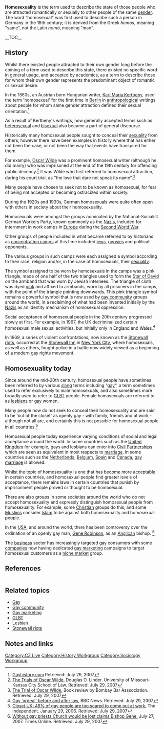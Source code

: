 '''Homosexuality''' is the term used to describe the state of those people who are attracted romantically or sexually to other people of the same [[gender]]. The word "homosexual" was first used to describe such a person in Germany in the 19th century; it is derived from the Greek ''homos'', meaning "same", not the Latin ''homō'', meaning "man".

__TOC__
==History==
Whilst there existed people attracted to their own gender long before the coining of a term used to describe this state, there existed no specific word in general usage, and accepted by academics, as a term to describe those for whom their own gender represents the predominant object of romantic or sexual desire.

In the 1860s, an Austrian born Hungarian writer, [[Karl Maria Kertbeny]], used the term 'homosexual' for the first time in [[Berlin]] in [[anthropology|anthropological]] writings about people for whom same gender attraction defined their sexual orientation.<ref>[http://www.gayhistory.com/rev2/words/homosexual.htm Gayhistory.com] Retrieved: July 29, 2007</ref>

As a result of Kertbeny's writings, now generally accepted terms such as [[heterosexual]] and [[bisexual]] also became a part of general discourse.

Historically many homosexual people sought to conceal their [[sexuality]] from others, however there have been examples in history where that has either not been the case, or not been the way that events have transpired for them. 

For example, [[Oscar Wilde]] was a prominent homosexual writer (although he did marry) who was imprisoned at the end of the 19th century for offending public decency.<ref>[http://www.law.umkc.edu/faculty/projects/ftrials/wilde/wildeaccount.html The Trials of Oscar Wilde.] Douglas O. Linder. University of Missouri-Kansas City School of Law. Retrieved: July 29, 2007</ref> It was Wilde who first referred to homosexual attraction, during his court trial, as "the love that dare not speak its name".<ref>[http://www.bombaybar.com/archives/books/the_trial_of_oscar_wilde.php The Trial of Oscar Wilde.] Book review by Bombay Bar Asssociation. Retrieved: July 29, 2007</ref> 

Many people have chosen to seek not to be known as homosexual, for fear of being not accepted or becoming ostracized within society. 

During the 1920s and 1930s, German homosexuals were quite often open with others in society about their homosexuality.

Homosexuals were amongst the groups nominated by the National-Socialist German Workers Party, known commonly as the [[Nazi]]s, included for internment in work camps in [[Europe]] during the [[WWII|Second World War]]. 

Other groups of people included in what became referred to by historians as [[concentration camp]]s at this time included [[jews]], [[gypsy|gypsies]] and political opponents.   

The various groups in such camps were each assigned a symbol according to their race, religion and/or, in the case of homosexuals, their [[sexuality]].

The symbol assigned to be worn by homosexuals in the camps was a pink triangle, made of one half of the two triangles used to form the [[Star of David]] on the armband that was worn by Jewish internees. The triangle of cloth was dyed [[pink]] and affixed to armbands, worn by all prisoners in the camps, with the point of the triangle pointing downwards. This pink triangle symbol remains a powerful symbol that is now used by [[gay community]] groups around the world, in a reclaiming of what had been invented initially by the [[Nazi]]s as an identity mechanism of homosexual oppression.

Social acceptance of homosexual people in the 20th century progressed slowly at first. For example, in 1967, the UK decriminalized certain homosexual male sexual activities, but initially only in [[England]] and [[Wales]].<ref>[http://news.bbc.co.uk/2/hi/uk_news/wales/6918332.stm Gay 'ordeal' before and after law.] BBC News. Retrieved: July 29, 2007</ref> 

In 1969, a series of violent confrontations, now known as the [[Stonewall riots]], occurred at the [[Stonewall Inn]] in [[New York City]], where homosexuals, as well as others, fought police in a battle now widely viewed as a beginning of a modern [[gay rights]] movement.

==Homosexuality today==
Since around the mid-20th century, homosexual people have sometimes been referred to by various [[slang]] terms including "[[gay]]", a term sometimes used to refer exclusively to male homosexuals, and also sometimes more broadly used to refer to [[GLBT]] people. Female homosexuals are referred to as [[lesbian]]s or [[gay]] women. 

Many people now do not seek to conceal their homosexuality and are said to be 'out of the closet' as openly gay - with family, friends and at work - although not all are, and certainly this is not possible for homosexual people in all countries.<ref>[http://news.independent.co.uk/uk/this_britain/article341714.ece Closet UK: 49% of gay people are too scared to come out at work.] The Independent. January 29, 2006. Retrieved: July 29, 2007</ref> 

Homosexual people today experience varying conditions of social and legal acceptance around the world. In some countries such as the [[United Kingdom]] for example, gays and lesbians can enter into [[Civil Partnerships]] which are seen as equivalent in most respects to [[marriage]]. In some countries such as the [[Netherlands]], [[Belgium]], [[Spain]] and [[Canada]], [[gay marriage]] is allowed. 

Whilst the topic of homosexuality is one that has become more acceptable in certain countries, and homosexual people find greater levels of acceptance, there remains laws in certain countries that punish by imprisonment people proved or thought to be homosexual. 

There are also groups in some societies around the world who do not accept homosexuality and expressly distinguish homosexual people from homosexuality. For example, some [[Christian]] groups do this, and some [[Muslim]]s consider [[Islam]] to be against both homosexuality and homosexual people.  

In the [[USA]], and around the world, there has been controversy over the ordination of an openly gay man, [[Gene Robinson]], as an [[Anglican]] bishop. <ref>[http://www.timesonline.co.uk/tol/comment/faith/article2155148.ece Without gay priests Church would be lost claims Bishop Gene.] July 27, 2007. Times Online. Retrieved: July 29, 2007</ref>

The [[business]] sector has increasingly targeted gay consumers with some [[company|companies]] now having dedicated [[gay marketing]] campaigns to target homosexual customers as a [[niche market]] group.

==References==
<div class="references-small" style="-moz-column-count:3; column-count:3;">
<references/>
</div>

==Related topics==
*[[Gay]]
*[[Gay community]]
*[[Gay marketing]]
*[[GLBT]]
*[[Lesbian]]
*[[Stonewall riots]]

==Notes and links==

[[Category:CZ Live]]
[[Category:History Workgroup]]
[[Category:Sociology Workgroup]]